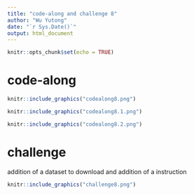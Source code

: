 ```yaml
---
title: "code-along and challenge 8"
author: "Wu Yutong"
date: "`r Sys.Date()`"
output: html_document
---
```


```r
knitr::opts_chunk$set(echo = TRUE)
```

# code-along
```r
knitr::include_graphics("codealong8.png") 
```
```r
knitr::include_graphics("codealong8.1.png") 
```
```r
knitr::include_graphics("codealong8.2.png") 
```
# challenge
addition of a dataset to download and addition of a instruction
```r
knitr::include_graphics("challenge8.png") 
```



